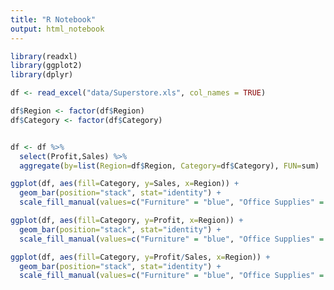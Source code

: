 ```yaml
---
title: "R Notebook"
output: html_notebook
---
```



```r
library(readxl)
library(ggplot2)
library(dplyr)
```


```r
df <- read_excel("data/Superstore.xls", col_names = TRUE)

df$Region <- factor(df$Region)
df$Category <- factor(df$Category)


df <- df %>%
  select(Profit,Sales) %>% 
  aggregate(by=list(Region=df$Region, Category=df$Category), FUN=sum)

```

```r
ggplot(df, aes(fill=Category, y=Sales, x=Region)) +
  geom_bar(position="stack", stat="identity") +
  scale_fill_manual(values=c("Furniture" = "blue", "Office Supplies" = "orange", "Technology" = "red"))

ggplot(df, aes(fill=Category, y=Profit, x=Region)) +
  geom_bar(position="stack", stat="identity") +
  scale_fill_manual(values=c("Furniture" = "blue", "Office Supplies" = "orange", "Technology" = "red"))

ggplot(df, aes(fill=Category, y=Profit/Sales, x=Region)) +
  geom_bar(position="stack", stat="identity") +
  scale_fill_manual(values=c("Furniture" = "blue", "Office Supplies" = "orange", "Technology" = "red"))
```